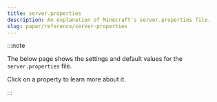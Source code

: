```yaml
---
title: server.properties
description: An explanation of Minecraft's server.properties file.
slug: paper/reference/server-properties
---
```



:::note

The below page shows the settings and default values for the `server.properties` file.

Click on a property to learn more about it.

:::

<ConfigNode data={parse(ServerPropertiesYML)} lang="properties" />

